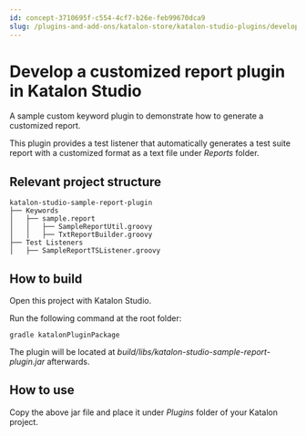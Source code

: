 ```yaml
---
id: concept-3710695f-c554-4cf7-b26e-feb99670dca9
slug: /plugins-and-add-ons/katalon-store/katalon-studio-plugins/develop-a-customized-report-plugin-in-katalon-studio
---
```


# Develop a customized report plugin in Katalon Studio

A sample custom keyword plugin to demonstrate how to generate a customized report.

This plugin provides a test listener that automatically generates a test suite report with a customized format as a text file under *Reports* folder.

## Relevant project structure

```
katalon-studio-sample-report-plugin
├── Keywords
│   ├── sample.report
│   │   ├── SampleReportUtil.groovy
│   │   ├── TxtReportBuilder.groovy
├── Test Listeners
│   ├── SampleReportTSListener.groovy

```

## How to build

Open this project with Katalon Studio.

Run the following command at the root folder:

```
gradle katalonPluginPackage

```

The plugin will be located at *build/libs/katalon-studio-sample-report-plugin.jar* afterwards.

## How to use

Copy the above jar file and place it under *Plugins* folder of your Katalon project.